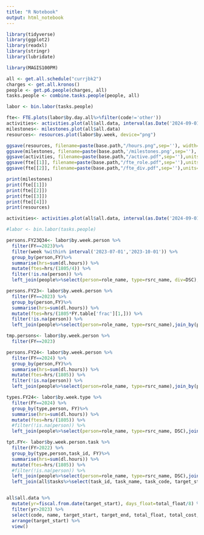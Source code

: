 ```yaml
---
title: "R Notebook"
output: html_notebook
---
```



```r
library(tidyverse)
library(ggplot2)
library(readxl)
library(stringr)
library(lubridate)

library(MAGIS100PM)
```

```r
all <- get.all.schedule("currjbk2")
charges <- get.all.kronos()
people <- get.p6.people(charges, all)
tasks.people <- combine.tasks.people(people, all)
```

```r
labor <- bin.labor(tasks.people)
```


```r
fte<- FTE.plots(labor$by.day.all%>%filter(code!='other'))
activities<- activities.plot(all$all.data, interval(as.Date('2024-09-01'),as.Date('2025-11-01')),tcost=1)
milestones<- milestones.plot(all$all.data)
resources<- resources.plot(labor$by.week, device="png")
```

```r
ggsave(resources, filename=paste(base.path,"/hours.png",sep=''), width=24, units='in', device='png')
ggsave(milestones, filename=paste(base.path,'/milestones.png',sep=''), width=12, units='in', device="png")
ggsave(activities, filename=paste(base.path,"/active.pdf",sep=''),units="in", height=12, width=24, device="pdf")
ggsave(fte[[1]], filename=paste(base.path,"/fte_role.pdf",sep=''),units="in", device="pdf")
ggsave(fte[[2]], filename=paste(base.path,"/fte_div.pdf",sep=''),units="in", device="pdf")

```


```r
print(milestones)
print(fte[[1]])
print(fte[[2]])
print(fte[[3]])
print(fte[[4]])
print(resources)
```

```r
activities<- activities.plot(all$all.data, interval(as.Date('2024-09-01'),as.Date('2025-11-01')),tcost=1)
```

```r
#labor <- bin.labor(tasks.people)

persons.FY23Q34<- labor$by.week.person %>%
  filter(FY==2023)%>%
  filter(week %within% interval('2023-07-01','2023-10-01')) %>%
  group_by(person,FY)%>%
  summarise(hrs=sum(dl.hours)) %>% 
  mutate(ftes=hrs/(1805/4)) %>%
  filter(!is.na(person)) %>%
  left_join(people%>%select(person=role_name, type=rsrc_name, div=DSC),join_by(person) )

persons.FY23<- labor$by.week.person %>%
  filter(FY==2023) %>%
  group_by(person,FY)%>%
  summarise(hrs=sum(dl.hours)) %>% 
  mutate(ftes=hrs/(1805*FY.table['frac'][1,])) %>%
  filter(!is.na(person)) %>%
  left_join(people%>%select(person=role_name, type=rsrc_name),join_by(person) )

tmp.persons<- labor$by.week.person %>%
  filter(FY==2023)

persons.FY24<- labor$by.week.person %>%
  filter(FY==2024) %>%
  group_by(person,FY)%>%
  summarise(hrs=sum(dl.hours)) %>% 
  mutate(ftes=hrs/(1805)) %>%
  filter(!is.na(person)) %>%
  left_join(people%>%select(person=role_name, type=rsrc_name),join_by(person) )

types.FY24<- labor$by.week.type %>%
  filter(FY==2024) %>%
  group_by(type,person, FY)%>%
  summarise(hrs=sum(dl.hours)) %>% 
  mutate(ftes=hrs/(1805)) %>%
  #filter(!is.na(person)) %>%
  left_join(people%>%select(person=role_name, type=rsrc_name, DSC),join_by(type,person) )

tpt.FY<- labor$by.week.person.task %>%
  filter(FY>2022) %>%
  group_by(type,person,task_id, FY)%>%
  summarise(hrs=sum(dl.hours)) %>% 
  mutate(ftes=hrs/(1805)) %>%
  #filter(!is.na(person)) %>%
  left_join(people%>%select(person=role_name, type=rsrc_name, DSC),join_by(type,person)) %>%
  left_join(all$tasks%>%select(task_id, task_name, task_code, target_start_date, target_end_date), by=join_by(task_id))



```
```r
all$all.data %>% 
  mutate(yr=fiscal.from.date(target_start), days_float=total_float/8) %>%
  filter(yr>2023) %>%
  select(code, name, target_start, target_end, total_float, total_cost,yr, days_float) %>%
  arrange(target_start) %>%
  view()
```

